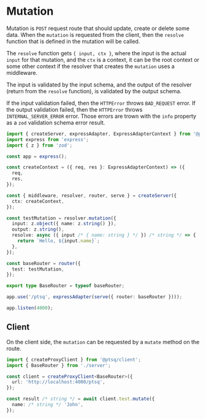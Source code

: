 # Mutation

Mutation is `POST` request route that should update, create or delete some data.
When the `mutation` is requested from the client, then the `resolve` function that is defined in the mutation will be called.

The `resolve` function gets `{ input, ctx }`, where the input is the actual `input` for that mutation, and the `ctx` is a context, it can be the root context or some other context if the resolver that creates the `mutation` uses a middleware.

The input is validated by the input schema, and the output of the resolver (return from the `resolve` function), is validated by the output schema.

If the input validation failed, then the `HTTPError` throws `BAD_REQUEST` error.
If the output validation failed, then the `HTTPError` throws `INTERNAL_SERVER_ERROR` error.
Those errors are trown with the `info` property as a `zod` validation schema error result.

```ts title="server.ts"
import { createServer, expressAdapter, ExpressAdapterContext } from '@ptsq/server';
import express from 'express';
import { z } from 'zod';

const app = express();

const createContext = ({ req, res }: ExpressAdapterContext) => ({
  req,
  res,
});

const { middleware, resolver, router, serve } = createServer({
  ctx: createContext,
});

const testMutation = resolver.mutation({
  input: z.object({ name: z.string() }),
  output: z.string(),
  resolve: async ({ input /* { name: string } */ }) /* string */ => {
    return `Hello, ${input.name}`;
  },
});

const baseRouter = router({
  test: testMutation,
});

export type BaseRouter = typeof baseRouter;

app.use('/ptsq', expressAdapter(serve({ router: baseRouter })));

app.listen(4000);
```

## Client

On the client side, the `mutation` can be requested by a `mutate` method on the route.

```ts title="client.ts"
import { createProxyClient } from '@ptsq/client';
import { BaseRouter } from './server';

const client = createProxyClient<BaseRouter>({
  url: 'http://localhost:4000/ptsq',
});

const result /* string */ = await client.test.mutate({
  name: /* string */ 'John',
});
```

